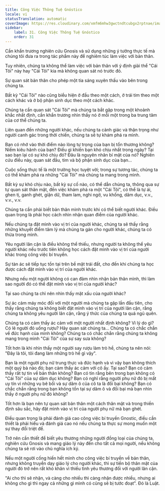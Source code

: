 ```yaml
---
title: Công Việc Thông Tuệ Gnóstico
locale: vi
statusTranslation: automatic
coverImage: https://res.cloudinary.com/xmfm6mhw3gwctndtcubgx2rptnae/image/upload/v1740468922/small_cover_tratado_de_psicologia_revolucionaria_a4c0dca4e0.webp
sidebar:
    label: 31. Công Việc Thông Tuệ Gnóstico
    order: 31
---
```

Cần khẩn trương nghiên cứu Gnosis và sử dụng những ý tưởng thực tế mà chúng tôi đưa ra trong tác phẩm này để nghiêm túc làm việc với bản thân.

Tuy nhiên, chúng ta không thể làm việc với bản thân với ý định giải thể "Cái Tôi" này hay "Cái Tôi" kia mà không quan sát nó trước đó.

Sự quan sát bản thân cho phép một tia sáng xuyên thấu vào bên trong chúng ta.

Bất kỳ "Cái Tôi" nào cũng biểu hiện ở đầu theo một cách, ở trái tim theo một cách khác và ở bộ phận sinh dục theo một cách khác.

Chúng ta cần quan sát "Cái Tôi" mà chúng ta bắt gặp trong một khoảnh khắc nhất định, cần khẩn trương nhìn thấy nó ở mỗi một trong ba trung tâm của cơ thể chúng ta.

Liên quan đến những người khác, nếu chúng ta cảnh giác và thận trọng như người canh gác trong thời chiến, chúng ta sẽ tự khám phá ra mình.

Bạn có nhớ vào thời điểm nào lòng tự trọng của bạn bị tổn thương không? Niềm kiêu hãnh của bạn? Điều gì khiến bạn khó chịu nhất trong ngày? Tại sao bạn lại có sự khó chịu đó? Đâu là nguyên nhân bí mật của nó? Nghiên cứu điều này, quan sát đầu, tim và bộ phận sinh dục của bạn...

Cuộc sống thực tế là một trường học tuyệt vời; trong sự tương tác, chúng ta có thể khám phá ra những "Cái Tôi" mà chúng ta mang trong mình.

Bất kỳ sự khó chịu nào, bất kỳ sự cố nào, có thể dẫn chúng ta, thông qua sự tự quan sát thân mật, đến việc khám phá ra một "Cái Tôi", có thể là tự ái, ghen tị, ganh ghét, giận dữ, tham lam, nghi ngờ, vu khống, dâm dục, v.v., v.v., v.v.

Chúng ta cần phải biết bản thân mình trước khi có thể biết người khác. Điều quan trọng là phải học cách nhìn nhận quan điểm của người khác.

Nếu chúng ta đặt mình vào vị trí của người khác, chúng ta sẽ thấy rằng những khuyết điểm tâm lý mà chúng ta gán cho người khác, chúng ta có thừa trong mình.

Yêu người lân cận là điều không thể thiếu, nhưng người ta không thể yêu người khác nếu trước tiên không học cách đặt mình vào vị trí của người khác trong công việc bí truyền.

Sự tàn ác sẽ tiếp tục tồn tại trên bề mặt trái đất, cho đến khi chúng ta học được cách đặt mình vào vị trí của người khác.

Nhưng nếu một người không có can đảm nhìn nhận bản thân mình, thì làm sao người đó có thể đặt mình vào vị trí của người khác?

Tại sao chúng ta chỉ nên nhìn thấy mặt xấu của người khác?

Sự ác cảm máy móc đối với một người mà chúng ta gặp lần đầu tiên, cho thấy rằng chúng ta không biết đặt mình vào vị trí của người lân cận, rằng chúng ta không yêu người lân cận, rằng ý thức của chúng ta quá ngủ quên.

Chúng ta có cảm thấy ác cảm với một người nhất định không? Vì lý do gì? Có lẽ người đó uống rượu? Hãy quan sát chúng ta... Chúng ta có chắc chắn về đức hạnh của mình không? Chúng ta có chắc chắn rằng chúng ta không mang trong mình "Cái Tôi" của sự say sưa không?

Tốt hơn là khi nhìn thấy một người say rượu làm trò hề, chúng ta nên nói: "Đây là tôi, tôi đang làm những trò hề gì vậy".

Bạn là một người phụ nữ trung thực và đức hạnh và vì vậy bạn không thích một quý bà nào đó; bạn cảm thấy ác cảm với cô ấy. Tại sao? Bạn có cảm thấy rất tự tin về bản thân không? Bạn có tin rằng bên trong bạn không có "Cái Tôi" của sự dâm dục không? Bạn có nghĩ rằng người phụ nữ đó bị mất uy tín vì những vụ bê bối và sự dâm ô của cô ta là đồi bại không? Bạn có chắc chắn rằng trong bạn không tồn tại sự dâm ô và đồi bại mà bạn nhìn thấy ở người phụ nữ đó không?

Tốt hơn là bạn nên tự quan sát bản thân một cách thân mật và trong thiền định sâu sắc, hãy đặt mình vào vị trí của người phụ nữ mà bạn ghét.

Điều quan trọng là phải đánh giá cao công việc bí truyền Gnostic, điều cần thiết là phải hiểu và đánh giá cao nó nếu chúng ta thực sự mong muốn một sự thay đổi triệt để.

Trở nên cần thiết để biết yêu thương những người đồng loại của chúng ta, nghiên cứu Gnosis và mang giáo lý này đến cho tất cả mọi người, nếu không chúng ta sẽ rơi vào chủ nghĩa ích kỷ.

Nếu một người cống hiến hết mình cho công việc bí truyền về bản thân, nhưng không truyền dạy giáo lý cho người khác, thì sự tiến bộ thân mật của người đó trở nên rất khó khăn vì thiếu tình yêu thương đối với người lân cận.

"Ai cho thì sẽ nhận, và càng cho nhiều thì càng nhận được nhiều, nhưng ai không cho gì thì ngay cả những gì mình có cũng sẽ bị tước đoạt". Đó là Luật.

